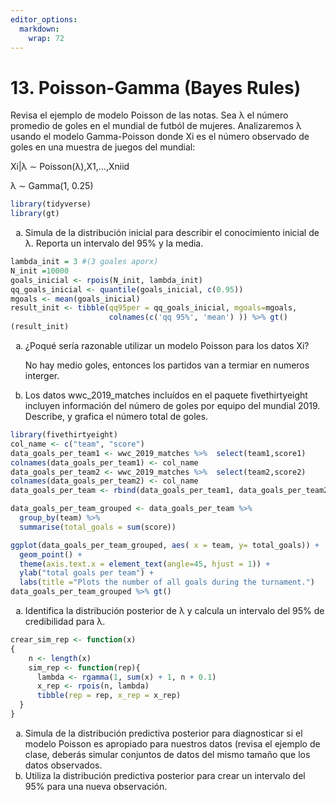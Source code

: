 ```yaml
---
editor_options: 
  markdown: 
    wrap: 72
---
```


# 13. Poisson-Gamma (Bayes Rules)

Revisa el ejemplo de modelo Poisson de las notas. Sea λ el número
promedio de goles en el mundial de futból de mujeres. Analizaremos λ
usando el modelo Gamma-Poisson donde Xi es el número observado de goles
en una muestra de juegos del mundial:

Xi\|λ ∼ Poisson(λ),X1,...,Xniid

λ ∼ Gamma(1, 0.25)

```r
library(tidyverse)
library(gt)
```

a.  Simula de la distribución inicial para describir el conocimiento
    inicial de λ. Reporta un intervalo del 95% y la media.

```r
lambda_init = 3 #(3 goales aporx)
N_init =10000
goals_inicial <- rpois(N_init, lambda_init)
qq_goals_inicial <- quantile(goals_inicial, c(0.95))
mgoals <- mean(goals_inicial)
result_init <- tibble(qq95per = qq_goals_inicial, mgoals=mgoals, 
                      colnames(c('qq 95%', 'mean') )) %>% gt()
(result_init)
```

a.  ¿Poqué sería razonable utilizar un modelo Poisson para los datos Xi?

    No hay medio goles, entonces los partidos van a termiar en numeros
    interger.

b.  Los datos wwc_2019_matches incluídos en el paquete fivethirtyeight
    incluyen información del número de goles por equipo del
    mundial 2019. Describe, y grafica el número total de goles.

```r
library(fivethirtyeight)
col_name <- c("team", "score")
data_goals_per_team1 <- wwc_2019_matches %>%  select(team1,score1)
colnames(data_goals_per_team1) <- col_name
data_goals_per_team2 <- wwc_2019_matches %>%  select(team2,score2) 
colnames(data_goals_per_team2) <- col_name
data_goals_per_team <- rbind(data_goals_per_team1, data_goals_per_team2)

data_goals_per_team_grouped <- data_goals_per_team %>% 
  group_by(team) %>% 
  summarise(total_goals = sum(score))

ggplot(data_goals_per_team_grouped, aes( x = team, y= total_goals)) +
  geom_point() +
  theme(axis.text.x = element_text(angle=45, hjust = 1)) +
  ylab("total goals per team") + 
  labs(title ="Plots the number of all goals during the turnament.")
data_goals_per_team_grouped %>% gt()
```

a.  Identifica la distribución posterior de λ y calcula un intervalo del
    95% de credibilidad para λ.

```r
crear_sim_rep <- function(x)
{
    n <- length(x)
    sim_rep <- function(rep){
      lambda <- rgamma(1, sum(x) + 1, n + 0.1)
      x_rep <- rpois(n, lambda)
      tibble(rep = rep, x_rep = x_rep)
  }
}
```

a.  Simula de la distribución predictiva posterior para diagnosticar si
    el modelo Poisson es apropiado para nuestros datos (revisa el
    ejemplo de clase, deberás simular conjuntos de datos del mismo
    tamaño que los datos observados.
b.  Utiliza la distribución predictiva posterior para crear un intervalo
    del 95% para una nueva observación.
